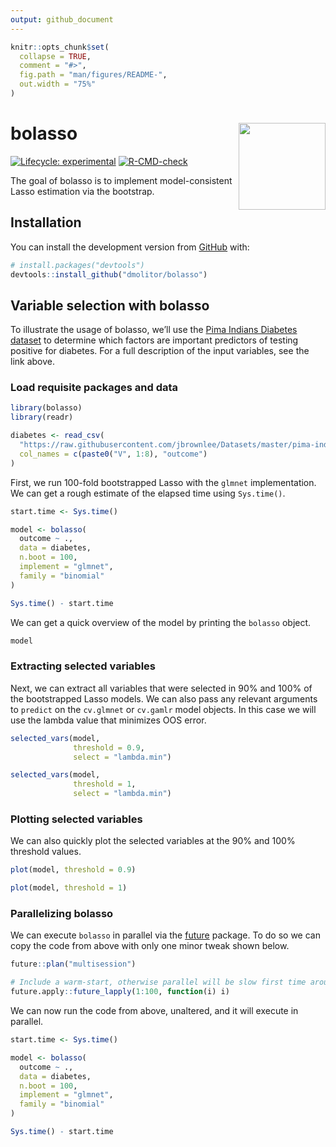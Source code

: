 ```yaml
---
output: github_document
---
```


<!-- README.md is generated from README.Rmd. Please edit that file -->

```r
knitr::opts_chunk$set(
  collapse = TRUE,
  comment = "#>",
  fig.path = "man/figures/README-",
  out.width = "75%"
)
```

# bolasso <a href='dmolitor.github.io/bolasso/'><img src='man/figures/logo.png' align="right" height="139" /></a>

<!-- badges: start -->
[![Lifecycle: experimental](https://img.shields.io/badge/lifecycle-experimental-orange.svg)](https://lifecycle.r-lib.org/articles/stages.html#experimental)
[![R-CMD-check](https://github.com/dmolitor/bolasso/workflows/R-CMD-check/badge.svg)](https://github.com/dmolitor/bolasso/actions)
<!-- badges: end -->

The goal of bolasso is to implement model-consistent Lasso estimation via the 
bootstrap.

## Installation

You can install the development version from [GitHub](https://github.com/) with:

``` r
# install.packages("devtools")
devtools::install_github("dmolitor/bolasso")
```
## Variable selection with bolasso

To illustrate the usage of bolasso, we'll use the 
[Pima Indians Diabetes dataset](https://github.com/jbrownlee/Datasets/blob/master/pima-indians-diabetes.names)
to determine which factors are important predictors of testing positive
for diabetes. For a full description of the input variables, see the link above.

### Load requisite packages and data

```r
library(bolasso)
library(readr)

diabetes <- read_csv(
  "https://raw.githubusercontent.com/jbrownlee/Datasets/master/pima-indians-diabetes.csv",
  col_names = c(paste0("V", 1:8), "outcome")
)
```

First, we run 100-fold bootstrapped Lasso with the `glmnet` implementation. We
can get a rough estimate of the elapsed time using `Sys.time()`.

```r
start.time <- Sys.time()

model <- bolasso(
  outcome ~ .,
  data = diabetes,
  n.boot = 100, 
  implement = "glmnet",
  family = "binomial"
)

Sys.time() - start.time
```

We can get a quick overview of the model by printing the `bolasso` object.
```r
model
```

### Extracting selected variables

Next, we can extract all variables that were selected in 90% and 100% of the 
bootstrapped Lasso models. We can also pass any relevant arguments to `predict`
on the `cv.glmnet` or `cv.gamlr` model objects. In this case we will use the
lambda value that minimizes OOS error.

```r
selected_vars(model,
              threshold = 0.9,
              select = "lambda.min")

selected_vars(model,
              threshold = 1,
              select = "lambda.min")
```

### Plotting selected variables

We can also quickly plot the selected variables at the 90% and 100% threshold
values.

```r
plot(model, threshold = 0.9)

plot(model, threshold = 1)
```

### Parallelizing bolasso

We can execute `bolasso` in parallel via the 
[future](https://cran.r-project.org/web/packages/future/index.html) package. To
do so we can copy the code from above with only one minor tweak shown below.

```r
future::plan("multisession")
```

```r
# Include a warm-start, otherwise parallel will be slow first time around
future.apply::future_lapply(1:100, function(i) i)
```

We can now run the code from above, unaltered, and it will execute in parallel.

```r
start.time <- Sys.time()

model <- bolasso(
  outcome ~ .,
  data = diabetes,
  n.boot = 100, 
  implement = "glmnet",
  family = "binomial"
)

Sys.time() - start.time
```
